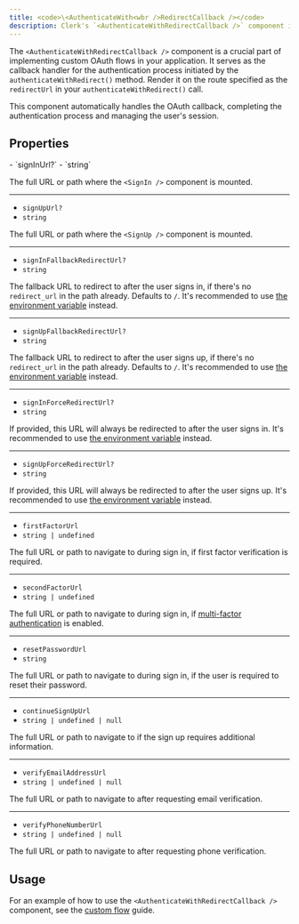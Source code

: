 ```yaml
---
title: <code>\<AuthenticateWith<wbr />RedirectCallback /></code>
description: Clerk's `<AuthenticateWithRedirectCallback />` component is used to implement custom OAuth flows. It handles the OAuth callback and completes the authentication process.
---
```


The `<AuthenticateWithRedirectCallback />` component is a crucial part of implementing custom OAuth flows in your application. It serves as the callback handler for the authentication process initiated by the `authenticateWithRedirect()` method. Render it on the route specified as the `redirectUrl` in your `authenticateWithRedirect()` call.

This component automatically handles the OAuth callback, completing the authentication process and managing the user's session.

## Properties

<Properties>
  - `signInUrl?`
  - `string`

  The full URL or path where the `<SignIn />` component is mounted.

  ---

  - `signUpUrl?`
  - `string`

  The full URL or path where the `<SignUp />` component is mounted.

  ---

  - `signInFallbackRedirectUrl?`
  - `string`

  The fallback URL to redirect to after the user signs in, if there's no `redirect_url` in the path already. Defaults to `/`. It's recommended to use [the environment variable](/docs/deployments/clerk-environment-variables#sign-in-and-sign-up-redirects) instead.

  ---

  - `signUpFallbackRedirectUrl?`
  - `string`

  The fallback URL to redirect to after the user signs up, if there's no `redirect_url` in the path already. Defaults to `/`. It's recommended to use [the environment variable](/docs/deployments/clerk-environment-variables#sign-in-and-sign-up-redirects) instead.

  ---

  - `signInForceRedirectUrl?`
  - `string`

  If provided, this URL will always be redirected to after the user signs in. It's recommended to use [the environment variable](/docs/deployments/clerk-environment-variables#sign-in-and-sign-up-redirects) instead.

  ---

  - `signUpForceRedirectUrl?`
  - `string`

  If provided, this URL will always be redirected to after the user signs up. It's recommended to use [the environment variable](/docs/deployments/clerk-environment-variables#sign-in-and-sign-up-redirects) instead.

  ---

  - `firstFactorUrl`
  - `string | undefined`

  The full URL or path to navigate to during sign in, if first factor verification is required.

  ---

  - `secondFactorUrl`
  - `string | undefined`

  The full URL or path to navigate to during sign in, if [multi-factor authentication](/docs/authentication/configuration/sign-up-sign-in-options#multi-factor-authentication) is enabled.

  ---

  - `resetPasswordUrl`
  - `string`

  The full URL or path to navigate to during sign in, if the user is required to reset their password.

  ---

  - `continueSignUpUrl`
  - `string | undefined | null`

  The full URL or path to navigate to if the sign up requires additional information.

  ---

  - `verifyEmailAddressUrl`
  - `string | undefined | null`

  The full URL or path to navigate to after requesting email verification.

  ---

  - `verifyPhoneNumberUrl`
  - `string | undefined | null`

  The full URL or path to navigate to after requesting phone verification.
</Properties>

## Usage

For an example of how to use the `<AuthenticateWithRedirectCallback />` component, see the [custom flow](/docs/custom-flows/oauth-connections) guide.
